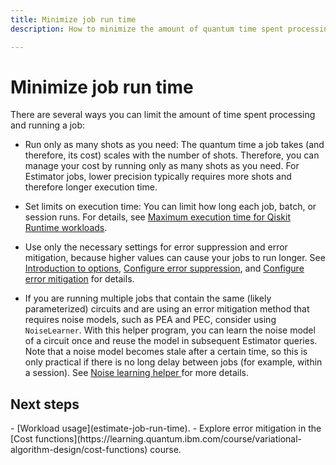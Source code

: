 ```yaml
---
title: Minimize job run time
description: How to minimize the amount of quantum time spent processing and running a job.

---
```


# Minimize job run time

There are several ways you can limit the amount of time spent processing and running a job:

- Run only as many shots as you need: The quantum time a job takes (and therefore, its cost) scales with the number of shots. Therefore, you can manage your cost by running only as many shots as you need. For Estimator jobs, lower precision typically requires more shots and therefore longer execution time.

- Set limits on execution time:  You can limit how long each job, batch, or session runs.  For details, see [Maximum execution time for Qiskit Runtime workloads](max-execution-time).

- Use only the necessary settings for error suppression and error mitigation, because higher values can cause your jobs to run longer. See [Introduction to options](./runtime-options-overview), [Configure error suppression](./configure-error-suppression), and [Configure error mitigation](configure-error-mitigation) for details.

- If you are running multiple jobs that contain the same (likely parameterized) circuits and are using an error mitigation method that requires noise models, such as PEA and PEC, consider using `NoiseLearner`. With this helper program, you can learn the noise model of a circuit once and reuse the model in subsequent Estimator queries. Note that a noise model becomes stale after a certain time, so this is only practical if there is no long delay between jobs (for example, within a session). See [Noise learning helper
](./noise-learning) for more details.

## Next steps

<Admonition type="tip" title="Recommendations">
    - [Workload usage](estimate-job-run-time).
    - Explore error mitigation in the  [Cost functions](https://learning.quantum.ibm.com/course/variational-algorithm-design/cost-functions) course.
</Admonition>